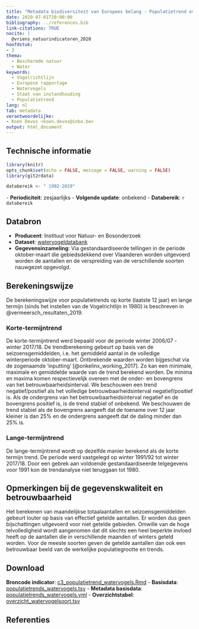 ```yaml
---
title: "Metadata biodiversiteit van Europees belang - Populatietrend overwinterende watervogels van Europees belang"
date: 2020-07-01T10:00:00
bibliography: ../references.bib
link-citations: TRUE
nocite: |
  @vriens_natuurindicatoren_2020
hoofdstuk:
- 3
thema:
  - Beschermde natuur
  - Water
keywords:
  - Vogelrichtlijn
  - Europese rapportage
  - Watervogels
  - Staat van instandhouding
  - Populatietrend
lang: nl
tab: metadata
verantwoordelijke:
- Koen Devos <koen.devos@inbo.be>
output: html_document
---
```

## Technische informatie

```r
library(knitr)
opts_chunk$set(echo = FALSE, message = FALSE, warning = FALSE)
library(git2rdata)
```

```r
databereik <- " 1992-2019"
```
\- **Periodiciteit**: zesjaarlijks
\- **Volgende update**: onbekend
\- **Databereik**: `r databereik`

## Databron

- **Producent**: Instituut voor Natuur- en Bosonderzoek
- **Dataset**: [watervogeldatabank](https://watervogels.inbo.be/info)
- **Gegevensinzameling**: Via gestandaardiseerde tellingen in de periode oktober-maart die gebiedsdekkend over Vlaanderen worden uitgevoerd worden de aantallen en de verspreiding van de verschillende soorten nauwgezet opgevolgd.

## Berekeningswijze

De berekeningswijze voor populatietrends op korte (laatste 12 jaar) en lange termijn (sinds het instellen van de Vogelrichtlijn in 1980) is beschreven in @vermeersch_resultaten_2019.

### Korte-termijntrend

De korte-termijntrend werd bepaald voor de periode winter 2006/07 - winter 2017/18.
De trendberekening gebeurt op basis van de seizoensgemiddelden, i.e. het gemiddeld aantal in de volledige winterperiode oktober-maart. Ontbrekende waarden worden bijgeschat via de zogenaamde ‘inputting’ [@onkelinx_working_2017].
Zo kan een minimale, maximale en gemiddelde waarde van de trend berekend worden.
De minima en maxima komen respectievelijk overeen met de onder- en bovengrens van het betrouwbaarheidsinterval.
We beschouwen een trend negatief/positief als het volledige betrouwbaarheidsinterval negatief/positief is.
Als de ondergrens van het betrouwbaarheidsinterval negatief en de bovengrens positief is, is de trend stabiel of onbekend.
We beschouwen de trend stabiel als de bovengrens aangeeft dat de toename over 12 jaar kleiner is dan 25% en de ondergrens aangeeft dat de daling minder dan 25% is.

### Lange-termijntrend

De lange-termijntrend wordt op dezelfde manier berekend als de korte termijn trend.
De periode werd vastgelegd op winter 1991/92 tot winter 2017/18.
Door een gebrek aan voldoende gestandaardiseerde telgegevens voor 1991 kon de trendanalyse niet teruggaan tot 1980.


## Opmerkingen bij de gegevenskwaliteit en betrouwbaarheid

Het berekenen van maandelijkse totaalaantallen en seizoensgemiddelden gebeurt louter op basis van effectief getelde aantallen.
Er worden dus geen bijschattingen uitgevoerd voor niet getelde gebieden.
Omwille van de hoge telvolledigheid wordt aangenomen dat dit slechts een heel beperkte invloed heeft op de aantallen die in verschillende maanden of winters geteld worden.
Voor de meeste soorten geven de getelde aantallen dan ook een betrouwbaar beeld van de werkelijke populatiegrootte en trends.

## Download

**Broncode indicator**: [c3_populatietrend_watervogels.Rmd](../c3_populatietrend_watervogels/c3_populatietrend_watervogels.Rmd)
- **Basisdata**: [populatietrends_watervogels.tsv](../c3_populatietrend_watervogels/populatietrends_watervogels.tsv)
- **Metadata basisdata**: [populatietrends_watervogels.yml](../c3_populatietrend_watervogels/populatietrends_watervogels.yml)
- **Overzichtstabel**: [overzicht_watervogelsoort.tsv](../c3_populatietrend_watervogels/overzicht_watervogelsoort.tsv)

## Referenties

